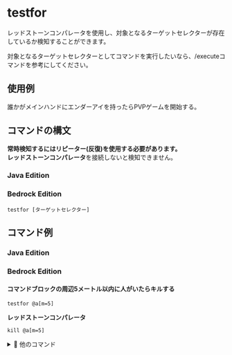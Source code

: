 # testfor
レッドストーンコンパレータを使用し、対象となるターゲットセレクターが存在しているか検知することができます。

対象となるターゲットセレクターとしてコマンドを実行したいなら、/executeコマンドを参考にしてください。

## 使用例
誰かがメインハンドにエンダーアイを持ったらPVPゲームを開始する。

## コマンドの構文
**常時検知するにはリピーター(反復)を使用する必要があります。**  
**レッドストーンコンパレータ**を接続しないと検知できません。
### Java Edition
### Bedrock Edition
```
testfor [ターゲットセレクター]
```

## コマンド例
### Java Edition
### Bedrock Edition
#### コマンドブロックの周辺5メートル以内に人がいたらキルする
```
testfor @a[m=5]
```
**レッドストーンコンパレータ**
```
kill @a[m=5]
```
<details>
  <summary>🔄 他のコマンド</summary>
  <div>
    1. kill
    **常時リピーター**
    ```
    kill @a[m=5]
    ```
    2. execute + kill
    **常時リピーター**
    ```
    execute @a[m=5] ~~~ kill @s
    ```
  </div>
</details>
